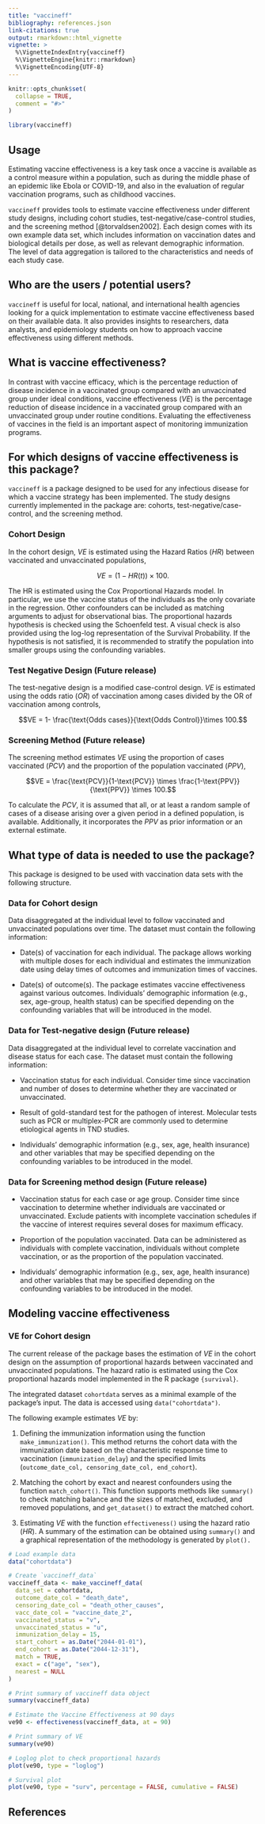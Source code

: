 ```yaml
---
title: "vaccineff"
bibliography: references.json
link-citations: true
output: rmarkdown::html_vignette
vignette: >
  %\VignetteIndexEntry{vaccineff}
  %\VignetteEngine{knitr::rmarkdown}
  %\VignetteEncoding{UTF-8}
---
```


```r
knitr::opts_chunk$set(
  collapse = TRUE,
  comment = "#>"
)
```

```r
library(vaccineff)
```

## Usage

Estimating vaccine effectiveness is a key task once a vaccine is available as a control measure within a population, such as during the middle phase of an epidemic like Ebola or COVID-19, and also in the evaluation of regular vaccination programs, such as childhood vaccines.

`vaccineff` provides tools to estimate vaccine effectiveness under different study designs, including cohort studies, test-negative/case-control studies, and the screening method [@torvaldsen2002]. Each design comes with its own example data set, which includes information on vaccination dates and biological details per dose, as well as relevant demographic information. The level of data aggregation is tailored to the characteristics and needs of each study case.

## Who are the users / potential users?

`vaccineff` is useful for local, national, and international health agencies looking for a quick implementation to estimate vaccine effectiveness based on their available data. It also provides insights to researchers, data analysts, and epidemiology students on how to approach vaccine effectiveness using different methods.



## What is vaccine effectiveness?

In contrast with vaccine efficacy, which is the percentage reduction of disease incidence in a vaccinated group compared with an unvaccinated group under ideal conditions, vaccine effectiveness ($VE$) is the percentage reduction of disease incidence in a vaccinated group compared with an unvaccinated group under routine conditions. Evaluating the effectiveness of vaccines in the field is an important aspect of monitoring immunization programs.

## For which designs of vaccine effectiveness is this package?

`vaccineff` is a package designed to be used for any infectious disease for which a vaccine strategy has been implemented. The study designs currently implemented in the package are: cohorts, test-negative/case-control, and the screening method.

### Cohort Design

In the cohort design, $VE$ is estimated using the Hazard Ratios ($HR$) between vaccinated and unvaccinated populations,

$$VE = (1-HR(t))\times100.$$

The HR is estimated using the Cox Proportional Hazards model. In particular, we use the vaccine status of the individuals as the only covariate in the regression. Other confounders can be included as matching arguments to adjust for observational bias. The proportional hazards hypothesis is checked using the Schoenfeld test. A visual check is also provided using the log-log representation of the Survival Probability. If the hypothesis is not satisfied, it is recommended to stratify the population into smaller groups using the confounding variables.

### Test Negative Design (Future release)

The test-negative design is a modified case-control design. $VE$ is estimated using the odds ratio ($OR$) of vaccination among cases divided by the OR of vaccination among controls,

$$VE = 1- \frac{\text{Odds cases}}{\text{Odds Control}}\times 100.$$

### Screening Method (Future release)

The screening method estimates $VE$ using the proportion of cases vaccinated ($PCV$) and the proportion of the population vaccinated ($PPV$),

$$VE = \frac{\text{PCV}}{1-\text{PCV}} \times \frac{1-\text{PPV}}{\text{PPV}} \times 100.$$

To calculate the $PCV$, it is assumed that all, or at least a random sample of cases of a disease arising over a given period in a defined population, is available. Additionally, it incorporates the $PPV$ as prior information or an external estimate.

## What type of data is needed to use the package?

This package is designed to be used with vaccination data sets with the following structure.

### Data for Cohort design

Data disaggregated at the individual level to follow vaccinated and unvaccinated populations over time. The dataset must contain the following information:

- Date(s) of vaccination for each individual. The package allows working with multiple doses for each individual and estimates the immunization date using delay times of outcomes and immunization times of vaccines.

- Date(s) of outcome(s). The package estimates vaccine effectiveness against various outcomes.
Individuals' demographic information (e.g., sex, age-group, health status) can be specified depending on the confounding variables that will be introduced in the model.

### Data for Test-negative design (Future release)

Data disaggregated at the individual level to correlate vaccination and disease status for each case. The dataset must contain the following information:

- Vaccination status for each individual. Consider time since vaccination and number of doses to determine whether they are vaccinated or unvaccinated.

- Result of gold-standard test for the pathogen of interest. Molecular tests such as PCR or multiplex-PCR are commonly used to determine etiological agents in TND studies.

- Individuals' demographic information (e.g., sex, age, health insurance) and other variables that may be specified depending on the confounding variables to be introduced in the model.

### Data for Screening method design (Future release)

- Vaccination status for each case or age group. Consider time since vaccination to determine whether individuals are vaccinated or unvaccinated. Exclude patients with incomplete vaccination schedules if the vaccine of interest requires several doses for maximum efficacy.

- Proportion of the population vaccinated. Data can be administered as individuals with complete vaccination, individuals without complete vaccination, or as the proportion of the population vaccinated.

- Individuals' demographic information (e.g., sex, age, health insurance) and other variables that may be specified depending on the confounding variables to be introduced in the model.

## Modeling vaccine effectiveness

### VE for Cohort design

The current release of the package bases the estimation of $VE$ in the cohort design on the assumption of proportional hazards between vaccinated and unvaccinated populations. The hazard ratio is estimated using the Cox proportional hazards model implemented in the R package `{survival}`.

The integrated dataset `cohortdata` serves as a minimal example of the package's input. The data is accessed using `data("cohortdata")`.

The following example estimates $VE$ by:

1. Defining the immunization information using the function `make_immunization()`. This method returns the cohort data with the immunization date based on the characteristic response time to vaccination (`immunization_delay`) and the specified limits (`outcome_date_col, censoring_date_col, end_cohort`).

2. Matching the cohort by exact and nearest confounders using the function `match_cohort()`. This function supports methods like `summary()` to check matching balance and the sizes of matched, excluded, and removed populations, and `get_dataset()` to extract the matched cohort.

3. Estimating $VE$ with the function `effectiveness()` using the hazard ratio ($HR$). A summary of the estimation can be obtained using `summary()` and a graphical representation of the methodology is generated by `plot().`


```r
# Load example data
data("cohortdata")

# Create `vaccineff_data`
vaccineff_data <- make_vaccineff_data(
  data_set = cohortdata,
  outcome_date_col = "death_date",
  censoring_date_col = "death_other_causes",
  vacc_date_col = "vaccine_date_2",
  vaccinated_status = "v",
  unvaccinated_status = "u",
  immunization_delay = 15,
  start_cohort = as.Date("2044-01-01"),
  end_cohort = as.Date("2044-12-31"),
  match = TRUE,
  exact = c("age", "sex"),
  nearest = NULL
)

# Print summary of vaccineff data object
summary(vaccineff_data)

# Estimate the Vaccine Effectiveness at 90 days
ve90 <- effectiveness(vaccineff_data, at = 90)

# Print summary of VE
summary(ve90)

# Loglog plot to check proportional hazards
plot(ve90, type = "loglog")

# Survival plot
plot(ve90, type = "surv", percentage = FALSE, cumulative = FALSE)
```

## References
